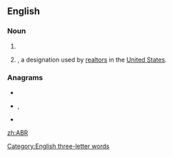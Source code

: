 ==English==

===Noun===
{{en-noun}}

# {{initialism of|[[acrylonitrile]]-[[butadiene]] [[rubber]]|lang=en}}
# {{initialism of|[[accredited]] [[b]]uyer [[representative]]|nodot=1|lang=en}}, a designation used by [[realtor]]s in the [[United States]].

===Anagrams===
* {{l|en|ARB}}
* {{l|en|bar}}, {{l|en|Bar}}
* {{l|en|bra}}

[[Category:English three-letter words]]

[[zh:ABR]]